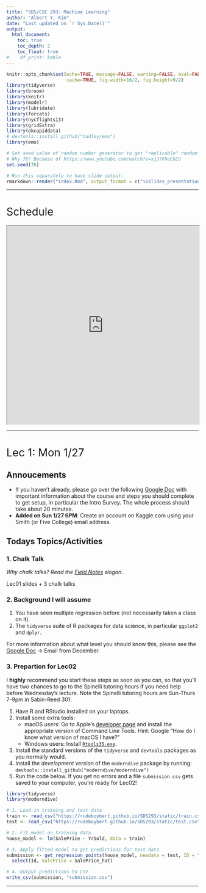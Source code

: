 ```yaml
---
title: "SDS/CSC 293: Machine Learning"
author: "Albert Y. Kim"
date: "Last updated on `r Sys.Date()`"
output:
  html_document:
    toc: true
    toc_depth: 2
    toc_float: true
#    df_print: kable
---
```


<style>
h1{font-weight: 400;}
</style>

```r
knitr::opts_chunk$set(echo=TRUE, message=FALSE, warning=FALSE, eval=FALSE, 
                      cache=TRUE, fig.width=16/2, fig.height=9/2)
library(tidyverse)
library(broom)
library(knitr)
library(modelr)
library(lubridate)
library(forcats)
library(nycflights13)
library(gridExtra)
library(okcupiddata)
# devtools::install_github("hadley/emo")
library(emo)

# Set seed value of random number generator to get "replicable" random numbers.
# Why 76? Because of https://www.youtube.com/watch?v=xjJ7FheCkCU
set.seed(76)
```

```r
# Run this separately to have slide output:
rmarkdown::render("index.Rmd", output_format = c("ioslides_presentation"), output_file = "slides.html")
```

<style>
h1{font-weight: 400;}
</style>



***



# Schedule 

<iframe src="https://docs.google.com/spreadsheets/d/e/2PACX-1vToPV6gfDlIq5ni1qezMcPy3ZdyIN1MtSSKZ3GABeBvf9LYu3_1XE7DOEQh4Dg02bKG5YF0XpSFO_-B/pubhtml?gid=1068367544&amp;single=true&amp;widget=true&amp;headers=false" width="100%" height="520"></iframe>

<!--
{target="_blank"}
-->



***


# Lec 1: Mon 1/27

## Annoucements 

* If you haven't already, please go over the following [Google Doc](https://docs.google.com/document/d/1NfWkoyeiovkVyMmgmKFGxCMusyxBMYHVvsAUjEZv_fU/){target="_blank"} with important information about the course and steps you should complete to get setup, in particular the Intro Survey. The whole process should take about 20 minutes.
* **Added on Sun 1/27 6PM**: Create an account on Kaggle.com using your Smith (or Five College) email address. 



## Todays Topics/Activities       

### 1. Chalk Talk

*Why chalk talks? Read the [Field Notes](https://twitter.com/FieldNotesBrand){target="_blank"} slogan.*

Lec01 slides + 3 chalk talks

<!--
Click on slides:

<blockquote class="twitter-tweet" data-lang="en"><p lang="en" dir="ltr">Thanks <a href="https://twitter.com/chadtopaz?ref_src=twsrc%5Etfw">@chadtopaz</a> for hosting me in your <a href="https://twitter.com/WilliamsCollege?ref_src=twsrc%5Etfw">@WilliamsCollege</a> &quot;Intro to Data Science&quot; course! The slides for my &quot;Self-Driving Cars &amp; Forest Ecology: Modeling for Machine Learning&quot; talk are here: <a href="https://t.co/z9Xzc6Dd64">https://t.co/z9Xzc6Dd64</a> <a href="https://t.co/zePbJMPDgS">pic.twitter.com/zePbJMPDgS</a></p>&mdash; Albert Y. Kim (@rudeboybert) <a href="https://twitter.com/rudeboybert/status/1084873481202921472?ref_src=twsrc%5Etfw">January 14, 2019</a></blockquote>
<script async src="https://platform.twitter.com/widgets.js" charset="utf-8"></script>
-->

### 2. Background I will assume

1. You have seen multiple regression before (not necessarily taken a class on it).
1. The `tidyverse` suite of R packages for data science, in particular `ggplot2` and `dplyr`.

For more information about what level you should know this, please see the [Google Doc](https://docs.google.com/document/d/1NfWkoyeiovkVyMmgmKFGxCMusyxBMYHVvsAUjEZv_fU/){target="_blank"} -> Email from December.


### 3. Prepartion for Lec02

I **highly** recommend you start these steps as soon as you can, so that you'll have two chances to go to the Spinelli tutoring hours if you need help before Wednesday's lecture. Note the Spinelli tutoring hours are Sun-Thurs 7-9pm in Sabin-Reed 301.

1. Have R and RStudio installed on your laptops. 
1. Install some extra tools:
    + macOS users: Go to Apple's [developer page](https://developer.apple.com/download/more/){target="_blank"} and install the appropriate version of Command Line Tools. Hint: Google "How do I know what version of macOS I have?"
    + Windows users: Install [`Rtools35.exe`](https://cran.r-project.org/bin/windows/Rtools/){target="_blank"}.
1. Install the standard versions of the `tidyverse` and `devtools` packages as you normally would.
1. Install the *development version* of the `moderndive` package by running: `devtools::install_github("moderndive/moderndive")`
1. Run the code below. If you get no errors and a file `submission.csv` gets saved to your computer, you're ready for Lec02!

```r
library(tidyverse)
library(moderndive)

# 1. Load in training and test data
train <- read_csv("https://rudeboybert.github.io/SDS293/static/train.csv")
test <- read_csv("https://rudeboybert.github.io/SDS293/static/test.csv")

# 2. Fit model on training data
house_model <- lm(SalePrice ~ YrSold, data = train)

# 3. Apply fitted model to get predictions for test data
submission <- get_regression_points(house_model, newdata = test, ID = "Id") %>% 
  select(Id, SalePrice = SalePrice_hat)

# 4. Output predictions to CSV
write_csv(submission, "submission.csv")
```



***



<!--


# Final topics

Remaining lectures and announcements: 

* Mon 11/27: Speaking anxiety workshop
    + Solutions to [Problem Set 08](#PS08) and [Problem Set 09](#PS09) posted
    + **Susan Daniels' [sgdaniels@amherst.edu](mailto:sgdaniels@amherst.edu) three keys to speaking anxiety management**:
        1. Belly breathing: don't breathe from the chest!
        1. Root yourself: plant both feet in the ground and connect
        1. Shake it out!
* Tue 11/28: Speech organization & audience engagement workshop
    + Submit PS10 anytime before Tue 11/28 8:30am
* Thu 11/30: No lecture
* Mon 12/4: No lecture
* Tue 12/5: Midterm III review
* Thu 12/7: Final presentations (See [syllabus](syllabus.html) for order)
* Mon 12/11: Final presentations
* Tue 12/12: Final presentations






***




# 5.2 Principal components analysis

## Thu 11/16

Announcements: 

* (Tomorrow) Friday 11/17 9-11am Extra Office Hours in Frost Café cancelled. If you would like to bounce ideas for your final projects one last time before break, DM me on Slack and we'll set something up for Thursday afternoon.
* Install `raster` package.

## Chalk talk

* 5.2 Principal components analysis

Files:

* [PCA example](static/PCA/PCA.html). Download [(source code)](static/PCA/PCA.Rmd)
* Download
    + [Facial image data](static/PCA/faces.csv.zip) (shout out to Prof. Daniel Scharstein at Middlebury College for this data)
    + [Code](static/PCA/PCA.R)




***



# Problem set 10 {#PS10}

## Information

Important dates/times:

* Tue 11/14: Assigned.
* Tue 11/28 8:30am: Pull request submission
* Wed 11/29 9am: Feedback delivered by Andrew.
* Thu 11/30 8:30am: (Optional) revisions due.

<a href="https://www.kaggle.com/c/sberbank-russian-housing-market">
<img border="0" alt="Sberbank" src="images/sberbank.png" width="600">
</a>

You will enter the [Sberbank Russian Housing Market](https://www.kaggle.com/c/sberbank-russian-housing-market) Kaggle competition and fit a spline model to predict the outcome variable `price_doc`: the sale price of a piece of real estate. The data has been pre-downloaded and included in the [PS10 repo](https://github.com/2017-09-Amherst-STAT495/PS10) in the course GitHub Organization.

* Teams: Individual
* Presentations: None
* Deliverables: One ready to submit *pull request* to the [PS10
repo](https://github.com/2017-09-Amherst-STAT495/PS10). At the very least, the
following files should be modified/added: At the very least, the following files should be modified/added:
    1. `PS10.Rmd`: This should
    1. `PS10.html`: The output of `PS10.Rmd`. This will be the presentation file for a randomly chosen set of groups on Tue 9/19.
    1. `README.md`: Change `rudeboybert` in the URL to the GitHub ID of the team leader so that you can open your version of `PS10.html` in a browser on Tuesday morning.
    1. `screen_shot.png` or `screen_shot.jpg`: A screenshot of your two Kaggle scores. You should be able to read both at same time from "My submissions" tab


## Example solutions

* [Example solutions](http://htmlpreview.github.io/?https://raw.githubusercontent.com/2017-09-Amherst-STAT495/PS10/master/PS10_solutions.html)
* [`.Rmd` source code](https://github.com/2017-09-Amherst-STAT495/PS10/blob/master/PS10_solutions.Rmd). Click on "Raw" button and save to `.Rmd` in your `PS10` folder/RStudio project.



***



# 4.3 Ridge regression

## Tue 11/14

Announcements: 

* `glmnet` package [vignette](https://web.stanford.edu/~hastie/glmnet/glmnet_alpha.html). In particular, note that we can do LASSO for linear, logisitic, and poisson regression. Note that for logistic/poisson regression, the model is fit in log-odds/log(outcome) space, so you need to convert back to original observation space using inverse-logit/exp.
* How did I write out `model_formula` for PS10? `names(train) %>% dput() %>% paste(collapse=" + ")` and then pared it down!

## Chalk talk

* 4.3 Ridge regression



***



# 4.2 More on LASSO regularization

## Mon 11/13

Announcements: 

* Go over Midterm II
* Final week of lectures based on new topics; See [lecture outline](https://docs.google.com/spreadsheets/d/e/2PACX-1vSoT25RqvzJrr563nky-ANl_EiM39NruG2fkH8fykFxMwk8JXILo5AbdEKtJabcBQ2QM41ab4MDe7Ab/pubhtml?gid=1289440669&single=true).
* Project groups are set:
    + Presentation order set today: See top of [Syllabus](syllabus.html)
    + Guidelines for presentation set in "Deliverables" section of final project description in syllabus.



## Chalk talk

* 4.2 More on LASSO regularization: What's on Quickstart guide



***



# 4.1 Intro to LASSO regularization

## Tue 11/7

Announcements: 

* Don't forget to look at the flash cards I handed out while studying!


## Chalk talk

* 4.1 Regularization
* Look at LASSO shiny app on Shiny Apps page



***



# Midterm II review

## Mon 11/6

Announcements: 

* Please note the extra office hours at Frost Cafe in the syllabus.
* No problem set assigned this week. After Thursday work on your projects and
comps proposals (Due Wed 11/15).
* I need to know your Final Project groups ASAP. If you haven't already, team
leader please create a team DM with myself and Andrew.
* Solutions to [Problem Set 07](#PS07) on ROC curves posted. In particular, read
the "Comparison" subsection of "Build binary classifier".
* Handed back quiz on "Weapons of Math Destruction" podcast from PS07. Two most
chosen examples from podcast were 1) recidivism/criminal justice system 2)
teacher evalutions.


## Chalk talk

Midterm II review.



***



# 2.8 (Continuous outcomes I) Bias-variance tradeoff

## Thu 11/2

Announcements: 

* Review of [Problem Set 06](#PS06) on bias-variance tradeoff



***



# Problem set 9 {#PS09}

## Information

$k$-means clustering

Important dates/times:

* Tue 11/1: Assigned
* Tue 11/7 8:30am: Pull request submission
* Wed 11/8 9am: Feedback delivered by Andrew
* Thu 11/9 8:30am: (Optional) revisions due
* Fri 11/10 4:30pm: Prof Ward's talk "Mathematics for $k$-means clustering and beyond" in Seeley Mudd 206. See abstract in [Lec 3.4](#knn)

Details: 

* Teams: Individual
* Presentations: None
* Deliverables: One ready to submit *pull request* to the [PS09
repo](https://github.com/2017-09-Amherst-STAT495/PS09). At the very least, the
following files should be modified/added:
    1. `PS09.Rmd`: Source code
    1. `PS09.html`: The output of `PS07.Rmd`.
    1. `README.md`: Change `rudeboybert` in the URL to your GitHub ID so that
    both Andrew and I can open your `PS09.html` in a browser.


## Example solutions

* [Example solutions](http://htmlpreview.github.io/?https://raw.githubusercontent.com/2017-09-Amherst-STAT495/PS09/master/PS09_solutions.html)
* [`.Rmd` source code](https://github.com/2017-09-Amherst-STAT495/PS09/blob/master/PS09_solutions.Rmd). Click on "Raw" button and save to `.Rmd` in your `PS09` folder/RStudio project.


***



# 5.1 (Unsupervised learning) $k$-means clustering

## Tue 10/31

Announcements: 

## Chalk talk

5.1 $k$-means clustering

* [Slide deck](static/k_means/k_means.pdf) visualizing $k$-means clustering
algorithm in $p=2$ space.


## Data for today

Famous [MNIST handwritten digit data](https://en.wikipedia.org/wiki/MNIST_database), available on [Kaggle](https://www.kaggle.com/c/digit-recognizer).

<a href="https://www.kaggle.com/c/digit-recognizer">
<img border="1" src="images/MNIST_digits.png" width="500">
</a>


Using the `k_means.R` code available
[here](https://github.com/rudeboybert/STAT495/blob/master/static/k_means/k_means.R),
we can generate the following plot based on our $k=10$ k-means clustering
results:

<img border="1" src="images/digits.png" width="500">

So we have the following rough mapping:

* Cluster 1: Must be 1's
* Cluster 2: Must be 6's
* Cluster 3: Must be 8's, altho not as forcefully sure.
* Cluster 4: Likely 7's, but seems to be conflated with 4's and 9's
* Cluster 5: Must be 0's
* Cluster 6: Must be 3's
* Cluster 7: Must be 2's
* Cluster 8: Must be 1's. Again? Isn't Cluster 1 also 1's?
* Cluster 9: Must be 0's.
* Cluster 10: Could be 4's, 7's, and 9's again!

Remember:

* The "Cluster" numbers 1-10 have no relationship with the actual digits 0-9;
these are merely the categorical labels used to indicate the clusters/groups. We
could've just as acceptibly had cluster labels A-J.
* Given the random nature of the initiation of kmc, these results could differ
between different runs of the algorithm.
* We are not modeling a fitted digit prediction $\widehat{y} =
\widehat{\mbox{digit}}$  as we are doing unsupervised learning. In fact, no
where in our analyses is the information embedded in the human-tagged `label`
variable being used. In serious prediction situation, you would use this information.
* Certain true digits cluster themselves very nicely: 1 (twice), 6, 2, 8, 0
(twice). What cluster corresponds to the 5's?
* Note how the 4's, 7's, and 9's aren't that clear given their similarity when
written.



***



# 3.8 Finishing CART

## Mon 10/30

Announcements: 

* Take photo


## Chalk talk

3.8 Finishing CART + [Shiny app](https://rsconnect.amherst.edu/connect/#/apps/17/access)



***



# 3.7 Runtime and space complexity

## Thu 10/26

Announcements: 

* How to encode non-ordinal categorical variables for use in CART: covert every
level of categorical variable to its own ["binary dummy
variable"](https://stackoverflow.com/questions/11952706/generate-a-dummy-variable).
I didn't know this had a name: ["one-hot
encoding"](https://www.quora.com/What-is-one-hot-encoding-and-when-is-it-used-in-data-science).

<img border="1" src="images/One-Hot_Encoding_web.png" width="500">


## Chalk talk

3.7 Runtime and space complexity

<img border="1" src="images/Big_O_web.png" width="500">





***




# Problem set 8 {#PS08}

## Information

You will (see Chalk Talk from Lec 3.7 on Thu 10/26)

Important dates/times:

* Tue 10/26: Assigned.
* Tue 10/31 8:30am:
    + Pull request submission
* Wed 11/1 9am: Feedback delivered by Andrew.
* Thu 11/2 8:30am: (Optional) revisions due.

Details: 

* Teams: Individual
* Presentations: None
* Deliverables: One ready to submit *pull request* to the [PS08
repo](https://github.com/2017-09-Amherst-STAT495/PS08). At the very least, the
following files should be modified/added:
    1. `PS08.R`: Source code
    1. `firstname_lastname.png`: The saved graph


## Tips

Don't use `read.csv()`, but `read_csv()` from the `readr` package, which gets autoloaded
with `library(tidyverse)`

<blockquote class="twitter-tweet" data-lang="en"><p lang="en" dir="ltr">read.csv vs read_csv. Thank you <a href="https://twitter.com/hashtag/tidyverse?src=hash&amp;ref_src=twsrc%5Etfw">#tidyverse</a> for giving me back 180 seconds of my life to waste on social media <a href="https://twitter.com/hashtag/rstats?src=hash&amp;ref_src=twsrc%5Etfw">#rstats</a> <a href="https://t.co/OZxqEVbckZ">pic.twitter.com/OZxqEVbckZ</a></p>&mdash; Albert Y. Kim (@rudeboybert) <a href="https://twitter.com/rudeboybert/status/923555017109450752?ref_src=twsrc%5Etfw">October 26, 2017</a></blockquote>
<script async src="https://platform.twitter.com/widgets.js" charset="utf-8"></script>


## Example solutions

Using the [example solutions code](https://github.com/2017-09-Amherst-STAT495/PS08/blob/master/PS08_solutions.R) (click on "Raw" button and save to `.R` file in your `PS08` folder/RStudio project), we get the image below. What are some explanations of the computational complexity of `knn`? What does [stack exchange](https://stats.stackexchange.com/questions/219655/k-nn-computational-complexity) have to say?

<img border="0" alt="runtime" src="https://github.com/2017-09-Amherst-STAT495/PS08/raw/master/solutions_mcpherson.png" width="700">




***




# 3.6 Classification and regression trees

## Tue 10/24

Announcements:

* Problem set stuff
    + Quiz on podcast
    + Problem set pull request
* Problem set 08 will involve a categorical outcome Kaggle competition. Posted
later tonite.
* Finish knn
    + Posted knn to [Quickstart](quickstart.html#12_(k)-nearest_neighbors)
    + Finish "multi-class log-loss"
* New method: classification and regression trees (CART)
    + Install `rpart` package
    + Posted CART to [Quickstart](quickstart.html#11_classification_and_regression_trees)


## Ethics discussion

The wisdom of Dr Ian Malcolm, resident PITA mathematician and "chaos theoretician" in Jurassic Park! **Your scientists were so preoccupied with whether or not they could that they didn't stop to think if they should.**

<iframe width="560" height="315" src="https://www.youtube.com/embed/4PLvdmifDSk" frameborder="0" allowfullscreen></iframe>

Great discussion!

<blockquote class="twitter-tweet" data-lang="en"><p lang="en" dir="ltr">Great disc in STAT495 on ethics of <a href="https://twitter.com/hashtag/MachineLearning?src=hash&amp;ref_src=twsrc%5Etfw">#MachineLearning</a> based on <a href="https://twitter.com/mathbabedotorg?ref_src=twsrc%5Etfw">@mathbabedotorg</a>&#39;s <a href="https://twitter.com/hashtag/WeaponsOfMathDestruction?src=hash&amp;ref_src=twsrc%5Etfw">#WeaponsOfMathDestruction</a> <a href="https://t.co/xEk2zFQVeR">pic.twitter.com/xEk2zFQVeR</a></p>&mdash; Albert Y. Kim (@rudeboybert) <a href="https://twitter.com/rudeboybert/status/922876420321415168?ref_src=twsrc%5Etfw">October 24, 2017</a></blockquote>
<script async src="//platform.twitter.com/widgets.js" charset="utf-8"></script>  


Speaking of dinosaurs...

<img border="1" src="images/ethics.jpg" width="400">


## Code demo

```r
library(tidyverse)
iris <- iris %>%
  as_tibble() %>%
  # Add ID column:
  mutate(ID = 1:n()) %>% 
  select(ID, Species, Sepal.Length, Sepal.Width)

library(rpart)
model_formula <- as.formula(Species ~ Sepal.Length + Sepal.Width)
tree_parameters <- rpart.control(maxdepth = 3)
model_CART <- rpart(model_formula, data = iris, control=tree_parameters)

# Plot
plot(model_CART, margin=0.25)
text(model_CART, use.n = TRUE)
title("Predicting iris species using sepal length & width")
box()
```


## Chalk talk

3.6 Classification and regression trees (CART)




## Exercises

1. Using a sequence of `dplyr` commands, follow the path of the tree and prove
to yourself that the values in the following nodes hold:
    + 1/5/1 (setosa, versicolor, virginica)
    + 0/26/10
1. Read the help file for `rpart.control` and play around with different
arguments that control the shape of the tree in the `tree_parameters` object above.
1. Create a new numerical outcome variable `iris$is_setosa <- as.numeric(iris$Species == "setosa")`, fit CART, and interpret the resulting tree.






***





# 3.5 More $k$-nearest neighbors

## Mon 10/23

Announcements:

* Install `caret` and `MLmetrics` packages


## Chalk talk

3.5 $k$-nearest neighbors


## Code demo

Play around with different $k = 1, \ldots, 150$:

```r
data("iris")
```
```r
library(tidyverse)
library(caret)
library(gridExtra)

# Fit model ---------------------------------------------------------------
data(iris)
iris <- iris %>%
  as_tibble() %>%
  # Add ID column:
  mutate(ID = 1:n()) %>% 
  select(ID, Species, Sepal.Length, Sepal.Width)

# What data looks like. Note: points jittered to break overplotting
ggplot(iris, aes(x=Sepal.Length, y=Sepal.Width)) +
  geom_text(aes(label=ID, col=Species))

# Fit knn(k) model
k <- 3
model_formula <- as.formula(Species ~ Sepal.Length + Sepal.Width)
model_knn <- caret::knn3(model_formula, data=iris, k = k)


# Possible output 1: Majority rules vote winner ---------------------------
y_hat <- model_knn %>% 
  predict(newdata=iris, type="class")
y_hat


# Possible output 2: Keep fitted probabilities ----------------------------
# In other words, don't hold the vote!
p_hat_matrix <- model_knn %>% 
  predict(newdata=iris, type="prob") %>% 
  round(3)
View(p_hat_matrix)

# What's going on in row 64? Isn't this k=3 nearest neighbors?
p_hat_matrix[64,]
# Let's zoom in. What's going on?
ggplot(iris, aes(x=Sepal.Length, y=Sepal.Width)) +
  geom_text(aes(label=ID, col=Species)) +
  coord_cartesian(xlim=c(6, 6.2), ylim=c(2.8, 3.0))

# Convert to tidy data format and plot
p_hat_tidy <- p_hat_matrix %>% 
  as_tibble() %>% 
  bind_cols(iris, .) %>% 
  tidyr::gather(fitted_class, fitted_prob, -c(ID, Species, Sepal.Length, Sepal.Width)) %>% 
  arrange(ID, Species)
p_hat_tidy

# Here:
# -the color of the points always represent the true outcome y
# -the facets contain fitted probabilities for each of the 3 species of iris
# -the shade of the points represent the fitted probability of the species in
# the facet
p_hat_plot <- ggplot(p_hat_tidy, aes(x=Sepal.Length, y=Sepal.Width)) +
  geom_point(aes(col=Species, alpha=fitted_prob)) + 
  facet_wrap(~fitted_class) +
  labs(x="Sepal Length", y="Sepal Width", alpha="Fitted Prob", title="Fitted probabilities")
p_hat_plot

# Recall the truth:
truth_plot <- ggplot(iris, aes(x=Sepal.Length, y=Sepal.Width)) +
  geom_point(aes(col=Species)) +
  labs(x="Sepal Length", y="Sepal Width", alpha="Fitted Prob", title="True outcomes")
truth_plot

# Compare
layout <- matrix(c(1,1,2,2,2), nrow=1)
grid.arrange(truth_plot, p_hat_plot, ncol=2, layout_matrix = layout)
```



## Chalk talk

3.5 Multi-class log-loss function

* Used by [several Kaggle competitions](https://www.kaggle.com/wiki/LogLoss)
when outcome variable is categorical.
* Part of `MLmetrics` package to make it easier to compute notions of
"score"/"error". See [list](https://github.com/yanyachen/MLmetrics#mlmetrics).

## Code demo

```r
library(MLmetrics)

# Possible output 1: Majority rules vote winner ---------------------------
# Proportion correct:
mean(iris$Species == y_hat)
MLmetrics::Accuracy(y_true = iris$Species, y_pred = y_hat)
MLmetrics::ConfusionMatrix(y_true = iris$Species, y_pred = y_hat)

# Possible output 2: Keep fitted probabilities ----------------------------
MLmetrics::MultiLogLoss(y_true = iris$Species, y_pred = p_hat_matrix)
```



***




# 3.4 $k$-nearest neighbors {#knn}

## Thu 10/19

Announcements: Albert is [calling an audible](https://english.stackexchange.com/posts/39307/revisions)!

* Topic $k$-means clustering, an unsupervised learning technique, is now bumped up from Mon 11/13 to Mon 10/30 + Tue 10/31
* PS09 assigned on Tue 10/31, due Tue 11/7, will be on $k$-means clustering
* Why? Prof Rachel Ward of University of Texas at Austin will be giving a talk "Mathematics for $k$-means clustering and beyond" on Friday 11/10 4:30pm in Seeley Mudd 206.

<center>
<a href="images/k_means.pdf">
<img border="0" src="images/k_means.png" width="200">
</a>
</center>



## PS06: Bias-variance tradeoff

* It took me 6 hours to figure it out $MSE = \frac{1}{n}\sum_{i=1}^{n}\left(y_i - \widehat{y}_i\right)^2$ and not $MSE = \frac{1}{n}\sum_{i=1}^{n}\left(f(x_i) - \widehat{y}_i\right)^2$
* Question: Why are we doing this?
* Answer: [Courtesy Obi-Wan Kenobi](https://www.youtube.com/watch?v=k0GNAJwxTnQ&feature=youtu.be&t=2m31s)
* Slideshow:

<a href="images/star_wars.pdf">
<img border="0" src="images/bias_variance_1_you.png" width="500">
</a>




## Iris Data Set

* Classic data set in statistics and machine learning
([Wikipedia](https://en.wikipedia.org/wiki/Iris_flower_data_set)). Introduced by
the Fisher in 1936 paper "The use of multiple measurements in taxonomic problems
as an example of linear discriminant analysis."
* Categorical outcome $y$: One of **three** species of iris flower
* 4 Predictor variables $\vec{X}$: 
    + Sepal length & width in cm
    + Petal length & width in cm


### Outcome variable $y$ images

Setosa            |  Versicolor |  Virginica
:-------------------------:|:-------------------------:|:-------------------------:
<img src="images/iris_setosa.png" alt="Drawing" style="width: 200px;"/>  |  <img src="images/iris_versicolor.png" alt="Drawing" style="width: 200px;"/>  |  <img src="images/iris_virginica.png" alt="Drawing" style="width: 200px;"/>

### Predictor variables $\vec{X}$ image

<center><img src="images/petals_sepals.jpg" alt="Drawing" style="width: 200px;"/></center>

### Data in R

```r
library(tidyverse)
iris %>%
  as_tibble() %>% 
  tibble::rownames_to_column(var="ID") %>% 
  sample_n(5)
```



## Chalk talk

3.4 $k$ Nearest Neighbors

Supplemental materials:

* [Handout](static/kNN/knn_all_plots.pdf)
* [Shiny app](https://rsconnect.amherst.edu/connect/#/apps/14/)





***




# Problem set 7 {#PS07}

## Information

<a href="https://www.kaggle.com/c/GiveMeSomeCredit/data">
<img border="0" alt="bike" src="images/credit.png" width="300">
</a>

Important dates/times:

* Tue 10/17: Assigned.
* Tue 10/24 8:30am:
    + Pull request submission
    + A 10-15 minute essay question quiz
* Wed 10/25 9am: Feedback delivered by Andrew.
* Thu 10/26 8:30am: (Optional) revisions due.

There are two components to this week's assignment.

1. **Code component:** You will enter the [Give Me Some
Credit](https://www.kaggle.com/c/GiveMeSomeCredit) Kaggle competition and
construct a binary classifier to predict whether or not someone experienced 90
days past due delinquency or worse in the last 2 years. Fork a copy of the [PS07
repo](https://github.com/2017-09-Amherst-STAT495/PS07) in the course GitHub
Organization and then clone it. Notes:
    a) Use only a **single** predictor variable chosen from `DebtRatio`, `age`, or `MonthlyIncome` and justify your choice.
    a) Based on which every variable you chose, plot an ROC curve.
    a) Plot an ROC curve based on *random guessing*.
1. **Ethics of machine leanrning discussion component:** Listen to <a
target="_blank" class="page-link"
href="http://www.econtalk.org/archives/2016/10/cathy_oneil_on_1.html">Econ Talk
podcast interview</a> (time 1h11m) of <a target="_blank" class="page-link"
href="https://mathbabe.org/">Cathy O'Neil</a>, author of <a target="_blank"
class="page-link" href="https://weaponsofmathdestructionbook.com/">Weapons of
Math Destruction</a>. There will be a 10-15 minute essay question
quiz at the start of class on Tuesday 10/24 worth one tenth of your engagement 
grade (1% of your final grade).


Details: 

* Teams: Individual
* Presentations: None
* Deliverables: One ready to submit *pull request* to the [PS07
repo](https://github.com/2017-09-Amherst-STAT495/PS07). At the very least, the
following files should be modified/added:
    1. `PS07.Rmd`: Source code
    1. `PS07.html`: The output of `PS07.Rmd`.
    1. `README.md`: Change `rudeboybert` in the URL to your GitHub ID so that
    both Andrew and I can open your `PS07.html` in a browser.
    1. `submission.csv`
    1. `screen_shot.png` or `screen_shot.jpg`: A screenshot of your Kaggle ranking.

## Example solutions

Open the following:

* [Example solutions](http://htmlpreview.github.io/?https://raw.githubusercontent.com/2017-09-Amherst-STAT495/PS07/master/PS07_albert.html). In particular, read the [Comparison](http://htmlpreview.github.io/?https://raw.githubusercontent.com/2017-09-Amherst-STAT495/PS07/master/PS07_albert.html#comparison) section.
* [`.Rmd` source code](https://github.com/2017-09-Amherst-STAT495/PS07/blob/master/PS07_albert.Rmd). Click on "Raw" button and save to `.Rmd` in your `PS07` folder/RStudio project. Note: this takes a long time to Knit because of the "Extra" section at the end; comment this code out if you want to knit for yourself.











***



# 3.3 ROC curves

## Tue 10/17

Announcements:

* [Topic schedule](https://docs.google.com/spreadsheets/d/e/2PACX-1vSoT25RqvzJrr563nky-ANl_EiM39NruG2fkH8fykFxMwk8JXILo5AbdEKtJabcBQ2QM41ab4MDe7Ab/pubhtml?gid=1289440669&single=true) for rest of semester roughly finalized.
* Go over [solutions to exercises from Lec 3.2](#Lec3_2_solutions)


## Chalk talk

3.3 Receiver Operating Characterisitics (ROC) curves


## Shiny App

Play around with decision threshold $p^*$ in this [Shiny App](https://rsconnect.amherst.edu/connect/#/apps/13/). Note:

* The $\widehat{p}$'s are computed using logistic regression with one predictor: height.
* Each choice of $p^*$ yields a different confusion matrix/contingency matrix
whose values we use to plot one point on the cuve.
* The Area Under the Curve is really high! Over 90%.




***





# 3.2 Logistic regression

## Mon 10/16

Announcements:

* Tomorrow: Final project discussions + Prof. Wagaman visiting class at 9:30 to
answer comps questions.
* How does one create a training set? Article from 2017/9/10 ["In the Future, Warehouse Robots Will Learn on Their Own"](https://www.nytimes.com/2017/09/10/business/warehouse-robots-learning.html)



## Exercise

Go over "Binary outcomes" section in [Quickstart guide](quickstart.html) to 
fit/predict with logistic regression and answer these questions. The data is info
on 59,946 OkCupid users who were living in San Francisco in June 2012. Note:
permission to use this data was explicitly granted by OkCupid.

### Questions

1. After loading and wrangling the `profiles` data:
    a) Create histograms of male and female heights using a bin width of 1 inch. IMO
there is an irregularity in the male heights histogram. What could be the cause
of it?
    a) **Challenge question**: There are 24106 females and 35808 males in this dataset (OkCupid has
since allowed for more gender options). Based on the data,
answer the question "Going from shorter to taller, at what height would you
start guessing that an individual is male?" by creating a scatterplot of "observed proportion female"
over height.
1. Section 1.1.1: In code snippet `1.b)` in the resulting point-by-point
`augment()` table, why are there negative `.fitted` values?
1. Section 1.1.2: Wrangle the data so that we have all four values needed to
compute the *contingency table/confusion matrix* from last lecture comparing your predictions vs
truth. What value do you need?
1. After looking at the [Wikipedia entry on confusion matrices](https://en.wikipedia.org/wiki/Sensitivity_and_specificity#Confusion_matrix) compute the:
    a) Accuracy = 1 - classification error rate
    a) False positive rate
    a) False negative rate

### Solutions {#Lec3_2_solutions}

```r
library(okcupiddata)
profiles <- profiles %>%
  as_tibble() %>%
  # Create binary outcome variable y:
  mutate(y = ifelse(sex=="f", 1, 0)) %>%
  # Remove heights below 50 inches:
  filter(height>50) %>%
  # Add ID column:
  mutate(ID = 1:n()) %>%
  select(ID, sex, y, height) %>%
  # Remove all rows with NA missing values:
  na.omit()
profiles_train <- profiles %>% 
  sample_frac(0.5)
profiles_test <- profiles %>% 
  anti_join(profiles_train, by="ID")
```

**Question 1.a)**: Histograms of male and female heights using a binwidth of 1 inch:

```r
ggplot(profiles, aes(x=height)) +
  geom_histogram(binwidth = 1) +
  facet_wrap(~sex, nrow=2) +
  labs(title="Self-reported heights for women vs men", x="height (inches)")
```

**Question 1.b)**: "Going from shorter to taller, at what height would you
start guessing that an individual is male?"

```r
proportion_female <- profiles %>% 
  # For each (height x sex) combo, return count
  group_by(height, sex) %>% 
  summarise(n=n()) %>% 
  # Create new grouping structure to compute proportions:
  group_by(height) %>% 
  mutate(prop = n/sum(n)) %>% 
  filter(sex == "f")

ggplot(proportion_female, aes(x=height, y=prop)) +
  geom_line() +
  labs(x="height (inches)", y="Proportion women", title="Proportion women for each height")
```

Why is this so variable, especially at shorter and taller heights? Because of
the small sample size. Let's also mark the number of women for each height:

```r
ggplot(proportion_female, aes(x=height, y=prop)) +
  geom_line(alpha=0.2) + 
  geom_text(aes(label=n), size=5) +
  labs(x="height (inches)", y="Proportion women", title="Proportion women for each height")
```

Let's add a horizontal line at 40.2%:

```r
ggplot(proportion_female, aes(x=height, y=prop)) +
  geom_line(alpha=0.2) + 
  geom_text(aes(label=n), size=5) +
  labs(x="height (inches)", y="Proportion women", title="Proportion women for each height") +
  geom_hline(yintercept = 0.402, col="red")
```

We see that when we jump from 67 inches (5'7'' ~ 170.2cm) to 68 inches (5'8'' ~
172.7) the proportion female drops below 40.2%. Why did I use 40.2% and not the
intuitive 50% as a cutoff? Because 24106/(24106+35808) = 40.2% of this
population are women, and not 50%. So the appropriate *baseline for comparison*
is 40.2%.


**Question 2**: The `.fitted` values are the fitted values *in log-odds space*
$(-\infty, \infty)$. To convert back to probability space, we need to apply the 
*inverse-logit function*.

**Question 3**: Values for contingency table/confusion matrix. To compute this,
we need a decision threshold $p^*$:

```r
p_star <- 0.5
model_logistic <- glm(y~height, data=profiles_train, family="binomial")
model_logistic %>% 
  broom::augment() %>% 
  as_tibble() %>% 
  mutate(
    p_hat = 1/(1+exp(-.fitted)),
    y_hat = p_hat >= p_star
    ) %>% 
  group_by(y, y_hat) %>% 
  summarise(n=n())
```


**Question 4**: 

Recall that $y=1$ indicates user was female.

* Accuracy = 1 - classification error rate: (15167+9754)/(15167+2734+2302+9754) = 83.1%
* False positive rate (rate at which men are predicted to be women): 2734/(2734+15167) = 15.3%
* False negative rate (rate at which women are predicted to be men): 2302/(2302+9754) = 19.1%




***




# 3.1 Starting categorical outcomes

## Thu 10/12

Announcements:

* PS05:
    + Discussion points from yesterday posted
    + [Poisson regression](https://en.wikipedia.org/wiki/Poisson_regression#Regression_models) for count data
* Style guides: While not explicitly required in this class, something to definitely consider moving forward:
    + Hadley Wickham's [summary of `tidyverse`](http://r-pkgs.had.co.nz/style.html) style guide (recommended 5min read)
    + [Google's](https://google.github.io/styleguide/Rguide.xml) R style guide (a little outdated)
    + [`tidyverse`](http://style.tidyverse.org/) style guide (very detailed)



## Chalk talk

3.1 Starting categorical outcomes: Logistic regression


## Transform Probability Space to logit Space

$$
\begin{align}
\mbox{left-hand function} = \mbox{logit}(p) = \mbox{log-odds} &= \log\left(\frac{p}{1-p}\right)\\
\mbox{right-hand function} = \mbox{inverse-logit}(\alpha) &= \frac{\exp(\alpha)}{\exp(\alpha) + 1} = \frac{1}{1+ \exp(-\alpha)}
\end{align}
$$


```r
eps <- 0.0001
values <- data_frame(
  p = seq(from=eps, to=1-eps, length=1000),
  y = log(p/(1-p))
)
points <- data_frame(
  p = c(eps, 1-eps, 0.5),
  y = log(p/(1-p)),
  group = factor(1:3)
)

plot1 <- ggplot(values, aes(p, y)) +
  geom_line() +
  geom_hline(yintercept = 0,  alpha=0.5) +
  geom_vline(xintercept = 0.5, alpha=0.5) +
  # geom_vline(xintercept = 0, linetype="dashed", alpha=0.5) +
  # geom_vline(xintercept = 1, linetype="dashed", alpha=0.5) +
  geom_point(data=points, aes(col=group), size=5) + 
  theme(legend.position="none") +
  labs(x="Probability p", y="log-odds", title="log-odds over probability")
plot2 <- plot1 +
  coord_flip() + 
  labs(x="Probability p", y="log-odds", title="probability over log-odds")
grid.arrange(plot1, plot2, nrow=1)
```


## Chalk talk

3.1: Topics

* Digression: Poisson regression
* Machine learning procedure
* Notion of error/score, in particular consider the following contingency table/confusion matrix from the Wikipedia page for [Sensitivity and specificity](https://en.wikipedia.org/wiki/Sensitivity_and_specificity#Confusion_matrix)

<center>
<img src="images/contingency_matrix.png" alt="Drawing" style="width: 600px;"/>
</center>






***







# Problem set 6 {#PS06}

## Information

Important dates/times:

* Wed 10/11: Assigned.
* Tue 10/17 8:30am: Due via synchronized pull request. No presentations for PS06.
* Wed 10/18 9am: Feedback delivered by Andrew.
* Thu 10/19 8:30am: (Optional) revisions due.

$$
\mbox{MSE}\left[\widehat{f}(x)\right] = \mbox{Var}\left[\widehat{f}(x)\right] +
\left(\mbox{Bias}\left[\widehat{f}(x)\right]\right)^2 + \sigma^2
$$

You will show that the above breakdown of the mean square error holds true for
the two models fit in the handout from Lec 2.7.

* The learning goal of the assignment is not so much to show the breakdown
holds; we know this is true by probabilistic fact from the derivation in Lec
2.7. Rather, the goal is to understand what is random and what is not in the
above breakdown; you'll only be able to show the above breakdown by simulation
if you understand these.
* Much like `rnorm(100000, mean=5) %>% mean()` should roughly equal 5, you will
show the equality based on `n_sim=100000` simulations.
* You won't show this for *all* values on the domain of $f()$, but only for $x_0
= 0.95$.

Details: 

* Teams: Individual
* Presentations: None
* Deliverables: One ready to submit *pull request* to the [PS06
repo](https://github.com/2017-09-Amherst-STAT495/PS06). At the very least, the
following files should be modified/added:
    1. `PS06.Rmd`: Source code
    1. `PS06.html`: The output of `PS06.Rmd`.
    1. `README.md`: Change `rudeboybert` in the URL to your GitHub ID so that
    both Andrew and I can open your `PS06.html` in a browser. **Please test this
    URL before submitting your work!**


## Example solutions

Open the following:

* [Handout](static/generate_splines_bias_variance_handout/plots.pdf) on bias-variance tradeoff
* [Example solutions](http://htmlpreview.github.io/?https://raw.githubusercontent.com/2017-09-Amherst-STAT495/PS06/master/PS06_solutions.html)
* [`.Rmd` source code](https://github.com/2017-09-Amherst-STAT495/PS06/blob/master/PS06_solutions.Rmd). Click on "Raw" button and save to `.Rmd` in your `PS06` folder/RStudio project. Note: this takes a long time to Knit because of the "Extra" section at the end; comment this code out if you want to knit for yourself.


***



# 2.7 More bias-variance trade-off

## Wed 10/11 (Monday schedule)

* Quiz on [bias-variance
tradeoff](http://scott.fortmann-roe.com/docs/BiasVariance.html) reading posted in Lec 2.6.
* Problem set 04 discussion/solutions [posted](#PS04_solutions).
* Problem set 05:
    + At 9am, sychronized pull requests by team leaders.
    + Recall because of odd schedule this week, feedback will be delivered by Thursday 10/12 9am. Your group can (optionally) resubmit your work by Friday 10/13 at 5pm.
    + Problem set 05 (randomly chosen) [group presentations](#PS05_presentations).



## Chalk talk

2.7 Bias-variance trade-off handouts:

* [PDF](static/generate_splines_bias_variance_handout/plots.pdf)
* [Source code](static/generate_splines_bias_variance_handout/generate_splines_bias_variance_handout.R)
* Recall from the [bias-variance
tradeoff](http://scott.fortmann-roe.com/docs/BiasVariance.html) reading the image below.
    + $df=2$ is the bottom-left case
    + $df=99$ is the top-right case
    + Sweet-spot is somewhere in between i.e. the balance/tradeoff. (Note: Top-left case is best-case scenario and bottom-right case is worst case scenario!)

<center>
<img src="images/accuracy_vs_precision.png" alt="Drawing" style="width: 400px;"/>
</center>


## Actual breakdown

Note:

* Not necessary to understand all steps of derivation for PS06. 
* $\widehat{y}$ is also denoted $\widehat{f}(x)$. $\widehat{f}(x)$ is a random variable.
* $y=f(x)+\epsilon$ with $\mathbb{E}\left[\epsilon\right] = 0$ and $\mbox{Var}[\epsilon] = \sigma$. Hence $y$ is random as well.
* The variation is over sample to sample.


$$
\begin{aligned}
\mbox{MSE}\left[\widehat{f}(x)\right] &= \mathbb{E}\left[\left( y - \widehat{f}(x) \right)^2\right]= \mathbb{E}\left[\left( y^2 - 2 y\widehat{f}(x) + \widehat{f}(x)^2 \right)\right]\\
&= \left( \mathbb{E}\left[ y^2 \right]\right) + \left(\mathbb{E}\left[ \widehat{f}(x)^2 \right]\right) - \left(\mathbb{E}\left[ 2y\widehat{f}(x) \right]\right) \mbox{ by linearity of expectations } \\
&= \left( \mathbb{E}\left[ y^2 \right]\right) + \left(\mathbb{E}\left[ \widehat{f}(x)^2 \right]\right) - \left(\mathbb{E}\left[ 2(f(x)+\epsilon)\widehat{f}(x) \right]\right) \mbox{ since } y = f(x)+\epsilon\\
&= \left( \mathbb{E}\left[ y^2 \right]\right) + \left(\mathbb{E}\left[ \widehat{f}(x)^2 \right]\right) - \left(\mathbb{E}\left[ 2f(x)\widehat{f}(x) \right] + \mathbb{E}\left[ 2\epsilon\widehat{f}(x) \right]\right)  \\
&= \left( \mathbb{E}\left[ y^2 \right]\right) + \left(\mathbb{E}\left[ \widehat{f}(x)^2 \right]\right) - 2f(x)\mathbb{E}\left[ \widehat{f}(x) \right] - 2\mathbb{E}\left[ \epsilon\widehat{f}(x) \right]  \mbox{ since } \mathbb{E}\left[aX\right] = a\mathbb{E}\left[X\right] \mbox{ for } a \in \mathbb{R}\\
&= \left( \mathbb{E}\left[ y^2 \right]\right) + \left(\mathbb{E}\left[ \widehat{f}(x)^2 \right]\right) - 2f(x)\mathbb{E}\left[ \widehat{f}(x) \right] - 2\mathbb{E}\left[\epsilon \right]\mathbb{E}\left[\widehat{f}(x) \right] \mbox{ since } \mathbb{E}\left[XY\right] = \mathbb{E}\left[X\right]\mathbb{E}\left[Y\right] \mbox{ if }X,Y \mbox{ are independent}\\
&= \left( \mathbb{E}\left[ y^2 \right]\right) + \left(\mathbb{E}\left[ \widehat{f}(x)^2 \right]\right) - 2f(x)\mathbb{E}\left[ \widehat{f}(x) \right] - 0 \mbox{ since } \mathbb{E}\left[\epsilon\right]=0\\
&= \left( \mbox{Var}\left[ y \right] + \mathbb{E}\left[y\right]^2 \right) + \left(\mbox{Var}\left[ \widehat{f}(x) \right] + \mathbb{E}\left[ \widehat{f}(x) \right]^2\right) - 2f(x)\mathbb{E}\left[ \widehat{f}(x) \right] \mbox{ since } \mbox{Var}\left[X\right] = \mathbb{E}\left[X^2\right] - \mathbb{E}\left[X\right]^2\\
&= \left( \mbox{Var}\left[ y \right] + \mathbb{E}\left[f(x) + \epsilon\right]^2 \right) + \left(\mbox{Var}\left[ \widehat{f}(x) \right] + \mathbb{E}\left[ \widehat{f}(x) \right]^2\right) - 2f(x)\mathbb{E}\left[ \widehat{f}(x) \right]\\
&= \left( \mbox{Var}\left[ y \right] + \mathbb{E}\left[f(x)\right]^2 + 0 \right) + \left(\mbox{Var}\left[ \widehat{f}(x) \right] + \mathbb{E}\left[ \widehat{f}(x) \right]^2\right) - 2f(x)\mathbb{E}\left[ \widehat{f}(x) \right] \mbox{ since } \mathbb{E}\left[\epsilon\right] = 0\\
&= \mbox{Var}\left[ y \right] + \mbox{Var}\left[ \widehat{f}(x) \right] + \left( f(x)^2  -  2f(x)\mathbb{E}\left[ \widehat{f}(x) \right] + \mathbb{E}\left[ \widehat{f}(x) \right]^2 \right)\\
&= \mbox{Var}\left[ y \right] + \mbox{Var}\left[ \widehat{f}(x) \right] + \left(  f(x) - \mathbb{E}\left[\widehat{f}(x) \right] \right)^2 \\
&= \mbox{Var}\left[ y\right] + \mbox{Var}\left[ \widehat{f}(x) \right] + \left(  \mathbb{E}\left[f(x)-\widehat{f}(x) \right] \right)^2 \mbox{ since } \mathbb{E}\left[a + X \right] = a + \mathbb{E}\left[X\right] \mbox{ for } a \in \mathbb{R}\\
&= \sigma^2 + \mbox{Var}\left[ \widehat{f}(x) \right] + \left( \mbox{Bias}\left[ \widehat{f}(x) \right] \right)^2 \mbox{ since } \mbox{Var}\left[ y\right] = \mbox{Var}\left[ f(x)+\epsilon\right] = \mbox{Var}\left[ \epsilon \right] = \sigma^2\\
\end{aligned}
$$


***


# Problem set 5 {#PS05}

## Information

*Assigned on Tue 10/3, due on Wed 10/11 (Monday schedule) 9am at which point there will be synchronized pull requests.*

<a href="https://www.kaggle.com/c/bike-sharing-demand">
<img border="0" alt="bike" src="images/bike.png" width="600">
</a>

You will enter the [Bike Sharing
Demand](https://www.kaggle.com/c/bike-sharing-demand) Kaggle competition and fit
a linear regression model to predict the number of rentals per hour, however
*using only 3 predictor variables*. Fork a copy of the [PS05
repo](https://github.com/2017-09-Amherst-STAT495/PS05) in the course GitHub
Organization and then clone it in whatever version of RStudio you like. The
focus of this exercise is to argue to decision makers why your 3 chosen
variables provide the most "bang for your buck" in predicting bikeshare demand.

* Teams: 2-3 people at your choosing. Once you've selected your group designate one person as **team leader** *who has not previously been a team leader*, who will:
    + Create a Slack DM that includes Albert, Andrew Kim (TA), and all team members. So far:
        + Team A: **Sarah T**, Jonathan, Timothy
        + Team B: **Christien**, Harrison 
        + Team C: **Brendan**, Leonard, Vickie
        + Team D: **Jenn**, Pei, Anthony
        + Team E: **Meredith**, Sara, Brenna
        + Team F: **Kiryu**, Abbas, Caleb
        + Team G: **Meron**, Tasheena, Wayne
        + Team H: 
    + Submit a single pull request on behalf of the group.
    + Submit a single submission to Kaggle on behalf of the group.
* Deliverables: One ready to submit *pull request* to the [PS05
repo](https://github.com/2017-09-Amherst-STAT495/PS05) (recall the GitHub
[submission
process](https://github.com/2017-09-Amherst-STAT495/README#problem-set-submission-process)).
At the very least, the following files should be modified/added:
    1. `PS05.Rmd`: This should
        + Be well-commented and completely reproducible.
        + Involve an *exploratory data analysis* arguing why you chose the three
        variables you did.
    1. `PS05.html`: The output of `PS05.Rmd`. This will be the presentation file
    for a randomly chosen set of groups on Wed 10/11.
    1. `README.md`: Change `rudeboybert` in the URL to the GitHub ID of the team
    leader so that you can open your team's version of `PS05.html` in a browser
    on Tuesday morning.
    1. `submission.csv`
    1. `screen_shot.png` or `screen_shot.jpg`: A screenshot of your Kaggle ranking.
* Feedback will be delivered by Thursday 10/12 9am. Your group can resubmit your work by Friday 10/13 at 5pm.
* Tips:
    + Think about the projection onto the sheet exercise. What variables provide
    the most "bang for your buck" for understanding what's behind the sheet, in
    this case, the mechanism that determines bikeshare demand.
    + Again, do not worry about your score. This problem set is more about
    process than product.
    + Your decision process for determining which 3 to use can be based
    exclusively on your EDA. However, if you are looking for something "less
    unsystematic", you can use the approaches in the ISLR readings for Chapter 6
    listed above; this kind of approach is strictly optional.


## Presentations {#PS05_presentations}

* [Christien, Harrison](http://htmlpreview.github.io/?https://github.com/hmarick/PS05/blob/master/PS05.html). Comments:
    + Consider adding a `geom_smooth()` to all scatterplots to really pick out signal from noise.
    + It's always worth considering combining levels of a categorical variable to have fewer. For example, instead of one level for each hour, combine hours to get levels "night, morning rush, daytime, night rush"
* [Meredith, Sara, Brenna](http://htmlpreview.github.io/?https://github.com/mmanley18/PS05/blob/master/PS05.html)
    + Always worthwhile to at least look at a visualization of *just the outcome variable*. i.e. If you had no other information (no predictor information), what would you guess?
    + Meredith's question: How to you pick which varibles to include in model in a less unsystematic fashion? Model selection! While taking a "choose those variables that are statistically significant" approach might still be valid, I feel that using "does adding a variable decrease the prediction error (ex: MSE) enough to warrant the extra complexity of adding that variable?" approach is more in line with "modeling for prediction."




***





# 2.6 Bias-variance trade-off

## Tue 10/3

Announcements:

* Test out [RStudio Shared
Projects](https://support.rstudio.com/hc/en-us/articles/211659737-Sharing-Projects-in-RStudio-Server-Pro). Executive summary: it's not quite using R in "Google Docs", but rather "Google
Doc"-like collaborative editing functionality in RStudio.
* *Note on model selection*: Read ISLR Chapters 6 thru to the beginning of 6.2
(book pages 203-214, PDF pages 217-228) for a discussion on "model selection":
how to select which predictors to use in a final regression model. 
* Quiz on Wed 10/11 (Monday schedule) after PS05 submission, worth one tenth of participation grade = 1%
of final grade. Read the following explanation of the [bias-variance
tradeoff](http://scott.fortmann-roe.com/docs/BiasVariance.html) and be prepared
to answer questions on it.


## Chalk talk

* 2.6 Finish PS03 discussion: How to pick optimal degrees of freedom $df^*$


## Back to splines

Let's look at:

* Three of the splines models from [Lecture 1.6](#texas), however for only 100 randomly sampled points $y=f(x)+\epsilon$ to make the plots less dense
* Plus an extreme case of "perfect" fitting
* There is no new sample of points being collected nor crossvalidation going on here; just take the points and fit a model.


```r
# From https://gist.github.com/rudeboybert/752f7aa1e42faa2174822dd29bfaf959
set.seed(76)
df_values <- c(2, 25, 50)
f <- function(x){
  f_x <- 0.2*x^11*(10*(1-x))^6+10*(10*x)^3*(1-x)^10
  return(f_x)
}
values <- data_frame(
  x = seq(from=0, to=1, length=100),
  f_x = f(x),
  epsilon = rnorm(100, 0, sd = 2),
  y = f_x + epsilon
)
overall <- NULL
for(df in df_values){
  overall <- smooth.spline(values$x, values$y, df=df) %>%
    augment() %>%
    mutate(df=df) %>%
    bind_rows(overall)
}
overall <- overall %>% 
  as_tibble()

plot1 <- overall %>% 
  filter(df == 2) %>% 
  ggplot(aes(x=x)) +
  geom_point(aes(y=y), size=0.75) +
  geom_line(aes(y=.fitted), col="blue", size=0.5) +
  labs(title="Plot 1: Splines with df = 2")

plot2 <- overall %>% 
  filter(df == 25) %>% 
  ggplot(aes(x=x)) +
  geom_point(aes(y=y), size=0.75) +
  geom_line(aes(y=.fitted), col="blue", size=0.5) +
  labs(title="Plot 2: Splines with df = 25")

plot3 <- overall %>% 
  filter(df == 50) %>% 
  ggplot(aes(x=x)) +
  geom_point(aes(y=y), size=0.75) +
  geom_line(aes(y=.fitted), col="blue", size=0.5) +
  labs(title="Plot 3: Splines with df = 50")

plot4 <- overall %>% 
  filter(df == 50) %>% 
  ggplot(aes(x=x)) +
  geom_line(aes(y=y), col="blue", size=0.5) +
  geom_point(aes(y=y), size=0.75) +
  labs(title="Plot 4: Extreme case")

grid.arrange(plot1, plot2, plot3, plot4, nrow=2)
```

## Chalk talk

* 2.6 Bias-Variance Trade-Off



***



# 2.5 Feedback on PS03 + Midterm I review

## Mon 10/2

Announcements:

* Via [GitHub
Education](https://education.github.com/discount_requests/2106466/personal_details)
get a number of free private repositories and other benefits.


## Chalk talk

* 2.5 Midterm I review
* 2.5 [Problem set 3](#PS03) example solutions



***



# 2.4 Feedback on PS02

## Thu 9/29

Announcements:

* Note new "Quickstart" tab in nav bar. For every model we see it will contain input/output/code info for:
    + Fitting model
    + Making predictions
* Comps and final project information
    + Comps information will be mailed out Oct 10th or 11th.
    + Prof. Amy Wagaman will be coming to class on Tue 10/17 to answer any questions about comps.
    + Final project information will be finalized around these dates.
* Information session for statistics and biostatistics grqduate programs
    + Where: Merrill 300A.
    + When: Friday, October 6 12:00 pm. A light lunch will be served.
    + More information [here](static/StatsGradSchoolInfoOct2017.pdf).
* Plotly example

```r
library(tidyverse)
library(plotly)
library(nycflights13)
flights_sample <- flights %>% 
  sample_n(100)
delays_plot <- ggplot(flights_sample, aes(x=dep_delay, y=arr_delay)) +
  geom_point()
# Hover your mouse over the resulting plot
ggplotly(delays_plot)
```


## Chalk talk

[Problem set 2](#PS02) feedback


## Problem set 3

Look at the image for [Problem set 3](#PS03), and then answer these two questions
with your seatmates.

```r
library(tidyverse)

mtcars <- mtcars %>% 
  # A tibble is very similar to a data frame, but when you view its contents
  # in the console, it only prints out about 30 rows
  as_tibble() %>% 
  mutate(ID = 1:n()) %>% 
  select(ID, mpg, hp)

# Number of folds
k <- 5

# Q1: What's the difference between these two in terms of crossvalidation?
# Hint: table() function to get frequency table
fold_scheme_1 <- sample(1:k, size=nrow(mtcars), replace = TRUE)
fold_scheme_2 <- rep(1:k, len=nrow(mtcars))

# A1:
# -fold_scheme_2 has roughly equal numbers of observations in each fold
# -fold_scheme_1 only has equal numbers of observations in each fold in 
# expectation
table(fold_scheme_1); table(fold_scheme_2)

mtcars %>% 
  # Q2: Why do we sample_frac 100% first?
  sample_frac(1) %>% 
  mutate(fold = rep(1:k, len=n()))

# A1: This effectively randomizes the fold assignment by first shuffling the
# rows. Say we didn't do this and mtcars had an inherent ordering to it?
# Then our fold assignment would not be at random!
```


***




# Problem set 4 {#PS04}

## Information

*Assigned on Tue 9/26, due on Tue 10/3 9am at which point there will be synchronized pull requests.*

You will fit your first model with multiple predictors!

* Details:
    + Teams: Individual
    + Presentation: Done
    + Revision round: None
* Deliverables: One ready to submit *pull request* to the [PS04 repo](https://github.com/2017-09-Amherst-STAT495/PS04) (recall the GitHub [submission process](https://github.com/2017-09-Amherst-STAT495/README#problem-set-submission-process)). At the very least, the following files should be modified/added:
    1. `PS04.Rmd`: Your work
    1. `PS04.html`: The output of `PS04.Rmd`.
    1. `README.md`: Change `rudeboybert` in the URL to the GitHub ID so that you can open `PS04.html` in a browser.

## Example solutions {#PS04_solutions}

* [HTML output](http://htmlpreview.github.io/?https://raw.githubusercontent.com/2017-09-Amherst-STAT495/PS04/master/PS04_albert.html)
* [`.Rmd` source code](https://github.com/2017-09-Amherst-STAT495/PS04/blob/master/PS04_albert.Rmd). Click on "Raw" button and save to `.Rmd` in your `PS04` folder/RStudio project.
* Overall comments:
    + Note, all our conclusions have to be taken with a grain of salt as I didn't add the variables in an arbitrary order from `model1` to `model7`! They were added in order determined by the variable selection inherent to the LASSO method, from "most informative" to "least". More when we cover regularization methods.
    + Overfitting is an issue not so much when the number of observations $n$ in the training set is small relative to the number of observations in the test set, but when $n$ is small relative to $p$, the number of predictors used! Again, more when we see LASSO.
    + Keep in mind the "Texas Sharpshooter fallacy" was only an analogy I drew for comparison, and not a machine learning specific term.






***



# 2.3 Regression for prediction

## Tue 9/26

Announcements:

* Since there are no presentations/discussions today for PS03, no revisions due on Thursday.
* Pull request is now due at 5pm today.
* Extra office hours today from 1:30-3pm in Seeley Mudd 208.
* Install `plotly` package

## Chalk talk

2.3 Regression for prediction


## Regression quickstart guide

Moved to [Quickstart](quickstart.html#regression_via_lm) tab above.



## EDA of problem set 4 data + Shiny app

Let's do an exploratory data analysis of the data for problem set 4. For $i=1, \ldots, 400$ individuals, we are interested in their credit
card balance. Alas, no sampling information is provided, so we can't make any statements on the generalizability of this analysis. Recall our model formulation: $y_i = f(\vec{x}_i) + \epsilon_i$:

* $y_i$: Credit card balance
* $x_{1,i}$: Income in $10K
* $x_{2,i}$: Credit limit in $
* $x_{3,i}$: Credit rating
* $x_{4,i}$: Age
* $x_{5,i}$: Number of credit cards
* $x_{6,i}$: Years of education

```r
library(tidyverse)
credit <- read_csv("http://www-bcf.usc.edu/~gareth/ISL/Credit.csv") %>%
  select(-X1) %>%
  mutate(ID = 1:n()) %>% 
  select(ID, Balance, Income, Limit, Rating, Age, Cards, Education)
```

Read the contents of this [Shiny App](https://beta.rstudioconnect.com/connect/#/apps/2692/access) up to just before "Shrinking $\beta$ Coefficients via LASSO" (which we will cover later).




***



# 2.2 A step back: StitchFix

## Mon 9/25

Announcements:

* Explain GitHub collaborator vs GitHub pull request
* Problem set 02 feedback and example solutions given tomorrow.
* Today: 2.2 ~~Regression for prediction~~ A step back


## Chalk talk

2.2 A step back. Recall our "projection onto the sheet" exercise



## StitchFix

* Disclosure: I'm not being compensated by StitchFix.
* Filed for an IPO (to start trading on the stock market) in [July 2017](https://www.recode.net/2017/7/29/16059140/stitch-fix-delivery-clothing-ipo-filing-ceo-katrina-lake).
* Feature on Good Morning America; watch it thru the lens of
    + $y=f(\vec{x})+\epsilon$
    + What machine learning/data science tries to do  

<a href="http://abcnews.go.com/Lifestyle/clothing-box-services-stitch-fix-wantable-dia/story?id=49794347">
<img border="0" alt="GMA" src="images/GMA.png" width="600">
</a>



## Today's exercise

1. Go to Stitch Fix and individually complete the "style quiz" for your gender; I just like their approach (their [blog](http://multithreaded.stitchfix.com/blog/) for example).
1. Log out and using a different email address complete the "style quiz" for the *opposite* gender and note the major differences.
1. Shout out to Jeff L for <https://10minutemail.com/>
1. Communicate with your seatmates every step of the way; I'll poll some groups for their observations.
1. Again, view all this thru the lens of:
    + $y=f(\vec{x})+\epsilon$
    + What machine learning/data science tries to do  





## Important questions

* The **ethics** of StitchFix and predictive machine learning in general: What are we predicting, but also what are we *reinforcing*?
* Later in course: [Weapons of Math Destruction](https://weaponsofmathdestructionbook.com/).

<img border="0" src="https://images-na.ssl-images-amazon.com/images/I/51eUw-v0X%2BL._SX329_BO1,204,203,200_.jpg" width="250">






***



# 2.1 Local regression (LOESS)

## Thu 9/21

Before class:

* Install the following packages:
    + [`fivethirtyeight`](https://rudeboybert.github.io/fivethirtyeight/): Data
    from the articles on FiveThirtyEight
    + [`nycflights13`](https://github.com/hadley/nycflights13): Info
    for all 336K domestic flights that left an NYC airport in 2013 (JFK, EWR, or
    LGA)
* AC students: Start networking! Have your name and LinkedIn profile appear on 
the [Amherst website](https://www.amherst.edu/academiclife/departments/mathematics-statistics/alumni/alumni-links) by filling out this [Google Form](https://docs.google.com/forms/d/1LW1E50wXVGW3-I0949pvRnqrm7M8E5nfADQWlx1YCPc/edit). Recruiters pay `r emo::ji("dollar")``r emo::ji("money")``r emo::ji("currency")` to LinkedIn to be able to do 
targeted `r emo::ji("search")`s of potential hires!

Announcements:

* Amherst College Department of Mathematics and Statistics Amherst College Statistics Colloquia tonight. 
    + Title: Lessons for official statistics production around the world from the experience of Greece
    + Speaker: Andreas Georgiou ‘83, Visiting Lecturer in Economics Amherst College ([speaker background](https://www.amherst.edu/academiclife/departments/mathematics-statistics/news))
    + When/where: Thursday, September 21, 2017 7:00 pm in Seeley Mudd 206. 
    + Abstract: The seminar will address what lessons can be gleaned from the experience with official statistics production in Greece, both in the period up to the onset of the debt crisis and since then. The seminar will discuss lessons about the appropriate institutional setting, legal framework, statistical culture and statistical practices.
* Updated/clarified syllabus to reflect:
    + Typical problem set timeline under problem sets
    + Expectations on readings under materials/readings
* Add to $k=2$ CV pseudocode chalk talk from Lec 1.7: using results of CV to
then make appropriate predictions.
* Starting topic 2 today: Continuous outcomes part I.  We'll come back to the
final subtopic of topic 1, the bias-variance tradeoff, later.


## Digression: Chalk talk

2.1: $\log()$ and $\log_{10}()$ transformations.


## Digression: The importance of log-transformations

Let's consider a set of post-2000 movies from the `bechdel` data set (type `?bechdel` for
details) and plot:

* x-axis: movie budget (in 2013-inflation adjusted US dollars)
* y-axis: domestic gross (in 2013-inflation adjusted US dollars)

```r
library(tidyverse)
library(fivethirtyeight)
bechdel_2000 <- bechdel %>% 
  filter(year >= 2000)
ggplot(bechdel_2000, aes(x=budget_2013, y=domgross_2013)) +
  geom_point() +
  labs(x="Budget", y="Domestic Gross")
```

We see there is a right-skew to both the x and y-values. This is because we are
comparing big budget Hollywood blockbusters with (likely) lower budget
independent films. Hence, it's really hard to see what's going on at the
lower-end of the budget scale. Let's unskew both variables and compare not
*absolute* differences, but rather, *relative* differences i.e. differences in
"order of magnitude" using a `log10()` transformation:

```r
ggplot(bechdel_2000, aes(x=log10(budget_2013), y=log10(domgross_2013))) +
  geom_point() +
  labs(x="log10(Budget)", y="log10(Domestic Gross)")
```

We can see a little better what's going on at the lower end of the budget scale.
However the values on the axes require a little thinking to process. For example
at $x=7$, this corresponds to movies with a budget of $10^7 = 10,000,000$
dollars. So instead, let's *rescale* both axes so that they display the data in
their original units.

```r
ggplot(bechdel_2000, aes(x=budget_2013, y=domgross_2013)) +
  geom_point() +
  scale_x_log10() +
  scale_y_log10() +
  labs(x="Budget (log10-scale)", y="Domestic Gross (log10-scale)")
```

Note that

* The two plots are identical, but the values on the axes are different.
* In the rescaled x and y axes plot, equivalent distances on each axes correspond to not equivalent absolute differences, but equivalent relative/multiplicative differences. So for example, the horizontal distance on the plot from Budget = `1e+05` = $10^5$ to Budget  = `1e+06` = $10^6$ is equal to the horizontal distance on the plot from Budget = `1e+06` = $10^6$ to Budget = `1e+07` = $10^7$.


## Local regression: executive summary via `.gif`

<img border="0" src="images/loess.gif" height="400">


## Chalk talk

2.1 Local regression i.e. LOESS AKA LOWESS 

Corresponding book chapters

* ISLR: 7.6
* CASI: 19.8

## Using `loess()`

Let's fit a LOESS smoother model to 

* x: (top of the hour) temperature recorded for flight
* y: departure delay for flight

on 1000 randomly sampled flights whose (x,y) values aren't missing. Commands:

* Fit a model: `loess(y~x, data)` (Note there is also a `lowess()` command, but AFAIK there is no convenient `predict()` function).
* Predict based on a model: `predict(model_loess, newdata)`

```r
# Install this package:
library(tidyverse)
library(nycflights13)
library(broom)

# Let's join flight and join it with weather data after setting the seed value
# for the random number generator to ensure we have "replicable randomness"
set.seed(76)
flights_sample <- flights %>% 
  left_join(weather, by=c("month", "day", "hour", "origin")) %>%
  filter(!is.na(dep_delay) & !is.na(temp)) %>% 
  sample_n(1000) %>% 
  select(temp, dep_delay) %>% 
  mutate(ID = 1:n())

# Create disjoint training and test data sets of size 500 each:  
flights_sample_train <- flights_sample %>% 
  sample_n(500)
flights_sample_test <- flights_sample %>% 
  anti_join(flights_sample_train, by="ID")

# 1. Fit model
model_loess <- loess(dep_delay ~ temp, data=flights_sample_train)

# The next two lines take the fitted model and output a data frame with the 
# original (x,y) values, but also
# * y_hat in the column .fitted.
# * y - y_hat = residual in the column .reside
# You can ignore the warnings about purrr
model_loess_df <- model_loess %>% 
  broom::augment()
View(model_loess_df)

# Plot
ggplot(model_loess_df, aes(x=temp)) +
  geom_point(aes(y=dep_delay)) +
  geom_line(aes(y=.fitted), col="red", size=1)

# 2. Pretend for a moment you don't know the true y = dep_delay, take the
# previously fitted model and make predictions on test set:
flights_sample_test <- flights_sample_test %>% 
  mutate(dep_delay_hat = predict(model_loess, newdata=flights_sample_test))

# Now let's stop pretending and compare our predictions (red points) to the
# truth (black points)
ggplot(flights_sample_test, aes(x=temp)) +
  geom_point(aes(y=dep_delay)) +
  geom_point(aes(y=dep_delay_hat), col="red", size=1)

# Now let's evaluate the RMSE
flights_sample_test %>%
  summarise(MSE = mean((dep_delay - dep_delay_hat)^2)) %>% 
  mutate(RMSE = sqrt(MSE))
```



## `geom_smooth()` uses LOESS when n < 1000

Look at the help file `?ggplot2::stat_smooth` under `method`: default for n<1000
is `loess`. 

```r
# When more than 1000 obs, geom_smooth uses another method
dim(flights_sample)
ggplot(flights_sample, aes(x=temp, y=dep_delay)) +
  geom_point() +
  geom_smooth(se=FALSE, col="red", size=1)

# When less than 1000 obs, geom_smooth uses LOESS
dim(flights_sample_train)
ggplot(flights_sample_train, aes(x=temp, y=dep_delay)) +
  geom_point() +
  geom_smooth(se=FALSE, col="red", size=1)

# How do I "tune" a LOESS smoother? Play around with the span value below:
ggplot(flights_sample_train, aes(x=temp, y=dep_delay)) +
  geom_point() +
  geom_smooth(se=FALSE, col="red", size=1, span=0.2)
```



***



# Problem set 3 {#PS03}

## Information

*Assigned on Thu 9/19, due on Tue 9/26 9am at which point there will be synchronized pull requests.*

<center>
<a href="http://tomaszkacmajor.pl/index.php/2016/05/01/svm-model-selection2/">
<img border="0" alt="Sberbank" src="http://tomaszkacmajor.pl/wp-content/uploads/2016/05/cross-validation.png" height="600">
</a>
</center>

Baby's first crossvalidation! You will implement from scratch a full crossvalidation and use it to find the splines model
with the best out-of-sample predictive ability *in terms of the Root Mean Squared Error (RMSE)*. The data include the following variables:

* `ID` unique identifier variable
* `x` univariate predictor of n=3000 equally spaced values between -10 and 90
* `y` outcome variable generated from $y = f(x) + \epsilon$ where
    + $\epsilon$ is a random variable distributed with mean 0 and standard deviation $\sigma$
    + Both $f$ and $\sigma$ are only known by Albert! Not the same as the video in [Lecture 1.3](#intro_to_modeling).

Notes:

* Teams: Individual. I *highly* recommend you work in groups especially for the planning and eventually coding questions, but the ultimate code you submit should be your own.
* Deliverables: One ready to submit *pull request* to the [PS03 repo](https://github.com/2017-09-Amherst-STAT495/PS03) (recall the GitHub [submission process](https://github.com/2017-09-Amherst-STAT495/README#problem-set-submission-process)). At the very least, the following files should be modified/added:
    1. `PS03.Rmd`: Your work.
    1. `PS03.html`: The output of `PS03.Rmd`. No presentations for this problem set.
    1. `README.md`: Change `rudeboybert` in the URL to the GitHub ID so that you can open your version of `PS03.html` in a browser easily.
* Tips:
    1. We're ramping up the coding in this assignment! Don't spin your wheels!
    1. Pseudocode
        + Don't start coding right away! Make a plan of attack using *pseudocode* that is language independent: <center>
<img border="0" alt="Sberbank" src="https://www.researchgate.net/profile/Arnab_Shaw/publication/269321422/figure/fig4/AS:392222613753858@1470524566188/Figure-5-Pseudo-code-for-ReliefF-feature-selector.png" width="500">
</center>
        + You don't want to conflate the **what** (the algorithm) and the **how** (the code) of the problem set. Lay out the algorithm on paper, blackboard, whiteboard, etc, first!
        + In exams, you won't be asked to write code, but rather pseudocode.


## Example solutions

* [HTML output](http://rpubs.com/rudeboybert/STAT495_PS03_albert)
* [`.Rmd` source code](https://github.com/2017-09-Amherst-STAT495/PS03/blob/master/PS03_albert.Rmd). Click on "Raw" button and save to `.Rmd` in your `PS03` folder/RStudio project.


***





# 1.7 Crossvalidation

## Tue 9/19

Announcements:

* **Tip of the day:** Another reason I'm a big fan of Slack, quick videoconferencing with screensharing directly in Slack using appear.in. In a DM type `/appear NAME_OF_UNIQUE_CONFERENCE_ROOM`. 
Ex: `/appear purple_monkey_dishwasher`.
* Problem set 02 presentations! Under [Problem set 2](#PS02) section.



## Chalk talk

1.7 Crossvalidation

Corresponding book chapters

* ISLR: [5, 5.1.3] (Start of Chapter 5, through to the end of 5.1.3, stop just before 5.1.4)
* CASI: [12, 12.2]



***




# 1.6 Texas sharpshooter fallacy {#texas}

## Mon 9/18

Announcements:

* **Tip of the day:** Keyboard shortcut `%>%` with command+shift+m on macOS and ctrl+shift+m on windows.
* Philosophical fallacy of the day. *"Texas Sharpshooter Fallacy": When an argument is made and confirmed using the same set of information.* Watch first 50s of this video: <https://www.youtube.com/embed/_tcBsryYd6s> 

<iframe width="560" height="315" src="https://www.youtube.com/embed/_tcBsryYd6s" frameborder="0" allowfullscreen></iframe>


## Chalk talk

1.6 Texas sharpshooter fallacy scenarios

* A) Shooting at a barn
* B) Science
* C) Machine learning in general


## Scenario D)

Let's call the following example "Scenario D) Splines". Recall from our [Intro to Splines](#intro_to_splines) lecture the different
fitted models based on different degrees of freedom (i.e. different numbers of
knots). 

```r
# From https://gist.github.com/rudeboybert/752f7aa1e42faa2174822dd29bfaf959
set.seed(76)
df_values <- c(2, 10, 25, 50)
f <- function(x){
  f_x <- 0.2*x^11*(10*(1-x))^6+10*(10*x)^3*(1-x)^10
  return(f_x)
}
values <- data_frame(
  x = seq(from=0, to=1, length=500),
  f_x = f(x),
  epsilon = rnorm(500, 0, sd = 2),
  y = f_x + epsilon
)
overall <- NULL
for(df in df_values){
  overall <- smooth.spline(values$x, values$y, df=df) %>%
    augment() %>%
    mutate(df=df) %>%
    bind_rows(overall)
}
overall <- overall %>% 
  as_tibble()
multiple_df <- overall %>% 
  ggplot(aes(x=x)) +
  geom_point(aes(y=y), size=0.5) +
  geom_line(aes(y=.fitted), col="blue", size=1) +
  facet_wrap(~df, nrow=2) +
  labs(title="Splines fit w/ different degrees of freedom")
multiple_df
```



## Scenario D): Score

Let's define a notion of "score" to evaluate how good the above fits are: *mean squared error (MSE)*. Image courtesy [Chris Albon's](https://twitter.com/chrisalbon) excellent [Machine Learning Flashcards](https://twitter.com/search?q=%23machinelearningflashcards%20%40chrisalbon&src=typd).

<img src="images/Mean_Squared_Error_print.png" alt="Drawing" style="width: 400px;"/>



## Chalk talk

1.6 Mean Squared Error


## Scenario D)

Here are the Root Mean Squared Errors for the plot above. `df=50` has lowest RMSE. Is `df=50` for out-of-sample prediction? What did the Texas Sharpshooter Fallacy say in the machine learning case?

```r
overall %>% 
  group_by(df) %>% 
  summarise(RMSE = sqrt(mean(.resid^2))) %>% 
  knitr::kable(digits=3)
```



## Chalk talk

1.6 The "rather" of Scenario D) (to avoid the Texas Sharpshooter Fallacy).







***




# 1.5 The theory of splines + resampling

## Thu 9/14

Announcements:

* "Gah! I can't tell who you are from your Slack names!" Please go to: "STAT 495 Amherst..." on top left of Slack -> "Preferences" -> "Messages & Media" -> "Names" -> Click the "Full & display names" radio button.
* Problem set 01 feedback given [below](#PS01).


## Splines

Splines are piecewise continuous polynomials with [smoothness](https://en.wikipedia.org/wiki/Smoothness) constraints:

<center><img src="images/splines.png" alt="Drawing" style="width: 500px;"/></center>


## Chalk talk

1.5 Splines


## How are splines curves fit?

How to obtain the fitted $\widehat{\beta}_0$, $\widehat{\beta}_1$, $\widehat{\beta}_2$, and $\widehat{\beta}_3$ necessary for all $K+1$ cubic polynomials 
$$
\widehat{y}_i = \widehat{\beta}_0 + \widehat{\beta}_1 x_i + \widehat{\beta}_2 x_i^2 + \widehat{\beta}_3 x_i^3
$$

for each interval? A combination of calculus (derivatives) and linear algebra (solving a system of equations). See this <a target="_blank" class="page-link" href="static/splines_notes.pdf">PDF</a> if you're curious.


## Sampling paradigm

<center><img src="images/target-population.jpg" alt="Drawing" style="width: 500px;"/></center>

## Chalk talk

1.5 Sampling


## Resampling paradigm

<center><img src="images/resample.jpg" alt="Drawing" style="width: 500px;"/></center>

**Moral**: You want the

* the process represented by the red dashed line/arrow (resampling) to mimic as much as possible
* the process represented by the black dashed line/arrow (sampling)



***



# Problem set 2 {#PS02}

## Information

*Assigned on Thu 9/12, due on Tue 9/19 9am at which point there will be synchronized pull requests.*

<a href="https://www.kaggle.com/c/sberbank-russian-housing-market">
<img border="0" alt="Sberbank" src="images/sberbank.png" width="600">
</a>

You will enter the [Sberbank Russian Housing Market](https://www.kaggle.com/c/sberbank-russian-housing-market) Kaggle competition and fit a spline model to predict the outcome variable `price_doc`: the sale price of a piece of real estate. The data has been pre-downloaded and included in the [PS02 repo](https://github.com/2017-09-Amherst-STAT495/PS02) in the course GitHub Organization.

* Teams: 2-3 people at your choosing. Once you've selected your group designate one person as team leader, who will:
    + Create a Slack DM that includes Albert, Andrew Kim (TA), and all team members. So far:
        + Team A: Sara (no "h"), Meredith, Brenna
        + Team B: Jeff, Luke, Andrew
        + Team C: Jonathan, Sarah (with "h"), Timothy
        + Team D: Pei, Jenn, Anthony
        + Team E: Leonard, Vickie, Brendan
        + Team F: Abbas, Caleb, Kiryu
        + Team G: Harrison, Christien
        + Team H: Meron, Wayne, Tasheena
    + Submit a single pull request on behalf of the group.
    + Submit a single submission to Kaggle on behalf of the group.
* Deliverables: One ready to submit *pull request* to the [PS02 repo](https://github.com/2017-09-Amherst-STAT495/PS02) (recall the GitHub [submission process](https://github.com/2017-09-Amherst-STAT495/README#problem-set-submission-process)). At the very least, the following files should be modified/added:
    1. `PS02.Rmd`: This should
        + Be well-commented and completely reproducible.
        + Involve an *exploratory data analysis*.
        + Argue why you chose the model you did.
    1. `PS02.html`: The output of `PS02.Rmd`. This will be the presentation file for a randomly chosen set of groups on Tue 9/19.
    1. `README.md`: Change `rudeboybert` in the URL to the GitHub ID of the team leader so that you can open your team's version of `PS02.html` in a browser on Tuesday morning.
    1. `submission.csv`
    1. `screen_shot.png` or `screen_shot.jpg`: A screenshot of your Kaggle ranking.
* Tips:
    + Again, do not worry about your score. This problem set is more about process more than outcome.
    + Do not [spin your wheels](https://youtu.be/VrS14wLmVhY?t=12s)!
* Hints:

```r
library(tidyverse)
library(broom)
data(cars)
splines_model <- smooth.spline(x=cars$speed, y=cars$dist, df = 6)
splines_model_tidy <- splines_model %>% 
  broom::augment() 
plot <- ggplot(splines_model_tidy, aes(x=x)) +
  geom_point(aes(y=y)) +
  geom_line(aes(y=.fitted), col="blue")
plot
new_speeds <- c(24.6, 26.4, 23.4, 16.8, 15.8, 5.4, 14.8, 8.2, 1, 18.8, 25, 28, 19.6, 11.2, 21.8, 26.2, 20.6, 0, 14.4, 8.8)
# What do you think output is?
output <- predict(splines_model, new_speeds) %>% 
  tibble::as.tibble()
head(output)
plot +
  geom_point(data=output, aes(x=x, y=y), col="red")
```

## Presentations 

* Team F: Abbas, Caleb, Kiryu
    + [Presentation](http://htmlpreview.github.io/?https://github.com/abby-shah/PS02/blob/master/PS02.html)
    + [Source code](https://github.com/abby-shah/PS02/)
* Team E: Leonard, Vickie, Brendan
    + [Presentation](http://htmlpreview.github.io/?https://github.com/vippie852/PS02/blob/master/PS02.html)
    + [Source code](https://github.com/vippie852/PS02/)

## Feedback

Chalk talk on Thu 9/28.


## Example solutions

* [HTML output](https://htmlpreview.github.io/?https://github.com/2017-09-Amherst-STAT495/PS02/blob/master/PS02_albert.html)
* [`.Rmd` source code](https://github.com/2017-09-Amherst-STAT495/PS02/blob/master/PS02_albert.Rmd). Click on "Raw" button and save to `.Rmd` in your `PS02` folder/RStudio project.


***



# 1.4 Intro to splines {#intro_to_splines}

## Tue 9/12

Announcements: New office hours location: Seeley Mudd 208 (lounge)

## Chalk talk

* Analogy of what we are doing


## Splines

Splines are *piecewise cubic polynomials with smoothness constraints*. The code
corresponding to the video at the end of [Lecture
1.3](https://rudeboybert.github.io/STAT495/#13_intro_to_modeling) is below. (If
you're curious, the code that created `multiple_df`, `exercise`, `fitted`, and
`truth` are available on lines 1-86 of <https://bit.ly/rudeboybert_splines>;
these were run behind the scences to keep the code below simple.)

```r
library(tidyverse)
library(broom)
# Load some pre-computed data
load(url("https://rudeboybert.github.io/STAT495/static/splines.RData"))

# Here is a wacky function f(x)
f <- function(x){
  f_x <- 0.2*x^11*(10*(1-x))^6+10*(10*x)^3*(1-x)^10
  return(f_x)
}

# For 500 equally spaced values of x between 0 & 1, let's compute and plot f(x) in red.
# Recall that f(x) is the systematic component, or "the signal"
values <- data_frame(
  x = seq(from=0, to=1, length=500),
  f_x = f(x)
)
values %>% 
  ggplot(aes(x=x)) +
  stat_function(fun = f, col="red", size=1)

# We now add the unsystematic error component epsilon to f(x) i.e. the noise, to
# obtain our y's, and hence our observed points in black (x, y)
values <- values %>% 
  mutate(
    epsilon = rnorm(500, 0, sd = 2),
    y = f_x + epsilon
  )
values %>% 
  ggplot(aes(x=x)) +
  stat_function(fun = f, col="red", size=1) +
  geom_point(aes(y=y))

# But remember in real life, we won't know the red curve! If we did, then why
# are we doing any of this? All we observe are the black points. Let's "pretend"
# like we don't know what the red curve is!
values %>% 
  ggplot(aes(x=x)) +
  geom_point(aes(y=y))

# We now fit a 'smoothing spline'. Think of it as a piece of string with a
# specified amount of flexibility, where the flexibility is controlled by the
# "degrees of freedom" df. This blue curve is a "guess/estimate" of the red
# curve f(x), which recall, we are pretending we don't know. Also observe how we
# use the broom::augment() function to convert the output of smooth.spline to
# tidy data frame format.
smooth.spline(values$x, values$y, df=5) %>%
  broom::augment() %>% 
  ggplot(aes(x=x)) +
  geom_point(aes(y=y)) +
  geom_line(aes(y=.fitted), col="blue", size=1)
  
# Play around with the df argument in smooth.spline() above.

# Now let's compare smoothing splines using four different values of the degrees
# of freedom in a plot I precomputed. Which do you think is best? 
multiple_df

# I would say that df=10 roughly is best. df=2 is not quite flexible enough,
# where as df=50 seems to no longer fitting to signal (the true function f) and
# is now fitting to noise. In other words, it is overfitting to this particular
# data set.
multiple_df + 
  stat_function(fun = f, col="red", size=1)

# Exercise. Here are a set of points from a different f(x) and epsilon. With
# your finger trace what you think the true f(x) function looks like. In other
# words, separate the signal from the noise!"
exercise

# Let's fit a spline with 25 degrees of freedom. How close is this to the truth?
fitted

# Ready? Here is the truth! How close were you? Note the noise is normal with mean 0 
# and sd = 12!
truth
```



***



# 1.3 Intro to modeling {#intro_to_modeling}

## Mon 9/11

Announcements:

* Math/stat table for lunch 12-1:30 Terrace Room A, Valentine
* Syllabus has been finalized, so please read it:
    + Midterm dates
    + Andrew's tutoring hours: Mondays 6pm-8pm in Seeley Mudd 205 starting today
    + All problem sets assigned/due/presented on Tuesdays
* Perform pull request for PS01 *as a class*
* For tomorrow, watch 9m49s video linked below.

Topics:

* Supervised vs unsupervised learning
* Modeling for supervised learning
* (If time) Sampling and resampling


## Chalk talk

* 1.3 Supervised vs unsupervised


## Example of unsupervised learning

Colin Woodard's idea of 11 Nations of North America:

<img src="http://emerald.tufts.edu/alumni/magazine/fall2013/images/features/upinarms-map-large.jpg" alt="Drawing" style="width: 600px;"/>


## Chalk talk

* 1.3 Model for supervised learning


## POTUS 45 on models

<blockquote class="twitter-tweet" data-lang="en"><p lang="en" dir="ltr">Teaching my students to separate systematic model component from irreducible error component when fitting for outcome variable <a href="https://t.co/7jzuqEHTdp">pic.twitter.com/7jzuqEHTdp</a></p>&mdash; Albert Y. Kim (@rudeboybert) <a href="https://twitter.com/rudeboybert/status/834395069444661249">February 22, 2017</a></blockquote>
<script async src="//platform.twitter.com/widgets.js" charset="utf-8"></script>


## Chalk talk

* 1.3 Income example
* 1.3 Most common example in Amherst stats courses

## Next steps

* Early on we keep things simple: univariate $\vec{x}$ so that we visualize easily
* For tomorrow (Tuesday), watch the following 9m49s video:

<iframe width="560" height="315" src="https://www.youtube.com/embed/bESJ81dyYro" frameborder="0" allowfullscreen></iframe>



***



# Problem set 1 {#PS01}

## Information

*Assigned on Thu 9/7, due on Mon 9/11 9am.*

<img src="https://www.kaggle.com/content/v/6e70930bb5cf/kaggle/img/logos/kaggle-logo-gray-300.png" alt="Drawing" style="width: 250px;"/>

Baby's first Kaggle competition and GitHub pull request! Specifically the [Titanic: Machine Learning from Disaster](<https://www.kaggle.com/c/titanic>) competition. You will be submitting predictions on who survived/died amongst the passengers randomly assigned to the *test set* and viewing your Kaggle leaderboard score.

* Teams: Individual
* Deliverables: A ready to submit *pull request* to the [PS01 repo](https://github.com/2017-09-Amherst-STAT495/PS01), in other words complete only [steps 1-5](https://github.com/2017-09-Amherst-STAT495/README#problem-set-submission-process) of the problem set submission process. However, you will all be submitting/making the pull request (step 6) at the same time as a group in lecture. The following files should be modified/added from the original
    1. `PS01.Rmd`: This should be well-commented and **completely reproducible**. In other words, if someone else takes this repo, they should be able to reproduce your work with one click of the mouse. This necessitates taking an empathetic view of other users.
    1. `PS01.html`: The output of `PS01.Rmd`
    1. `submission.csv`: Your predictions of who survives based on something other than sex. Current set to match `gender_submissions.csv` on Kaggle.
    1. `screen_shot.png` or `screen_shot.jpg`: A screenshot of your Kaggle ranking. Be sure to "clean" your browsers.
    1. Any other necessary files.
* Tips:
    + This problem set is only about getting used to the process, not about anything substantive. 
    + You don't have to fit actual model for now, but feel free to if you want. Don't even worry about how good your predictions are, just focus on getting a score.
    + Do not [spin your wheels](https://youtu.be/VrS14wLmVhY?t=12s)! If you are stuck, take a breather, and consult others.
* **Note added 9/7 1:30pm**: There is an error in `PS01.Rmd`; replace line 4 of `PS01.Rmd` so that it reads:

```
date: "2017-09-07"
```

## Feedback

* Andrew K. (TA) gave [feedback on PS01 on GitHub](https://github.com/2017-09-Amherst-STAT495/PS01/pulls) and will do so for every problem set by Tuesday evening.
    + You should've received an email.
    + Best viewed in the GitHub webpage GUI in split diff mode.
* Overall comments:
    + `View()` doesn't work in an `.Rmd` file; do not include these.
    + Don't comment for your own sake, but rather comment to be empathetic to your collaborators. In particular your [most important collaborator](http://rmhogervorst.nl/cleancode/blog/2016/05/26/your-most-valuable-collaborator-future-you.html).
    + The [tone of your interactions](http://opensourcesurvey.org/2017/) matters, especially in an open source setting. This take practice.



***



# 1.2 Getting used to infrastructure

## Thu 9/7

Announcements:

* Refresher on Slack notifications
* GitHub organization for the course: Where problem sets will be distributed/submitted
    + Ensure you can access the GitHub organization by clicking "GitHub Org" above.
    + If BOTH your full name and/or a recent picture are not visible [here](https://github.com/orgs/2017-09-Amherst-STAT495/people), please update your GitHub profile.

Topics:

* GitHub pull request theory
* Kaggle competition

## GitHub pull request theory

* Open the following in two separate tabs
    + [Problem set 1](https://github.com/2017-09-Amherst-STAT495/PS01)
    + [Problem set submissions process](https://github.com/2017-09-Amherst-STAT495/README#problem-set-submission-process) 
* Chalk talk: 1.2 GitHub pull requests

## Kaggle data

* Run the code block below to load/inspect the [Titanic data](https://www.kaggle.com/c/titanic/data) from Kaggle (which I've uploaded to the course webpage)
* Chalk talk: 1.2 Kaggle data

```r
library(tidyverse)
train <- read_csv("https://rudeboybert.github.io/STAT495/static/Titanic/train.csv")
test <- read_csv("https://rudeboybert.github.io/STAT495/static/Titanic/test.csv")
submission <- read_csv("https://rudeboybert.github.io/STAT495/static/Titanic/gender_submission.csv")

glimpse(train)
glimpse(test)
glimpse(submission)

View(train)
View(test)
View(submission)
```

## Who is predicted to survive?

The predictions are based on the sex of the passengers.

```r
test %>% 
  left_join(submission, by="PassengerId") %>% 
  select(PassengerId, Sex, Survived)
```

## Tech time

* Questions:
    1. What is the "scoring" mechanism for this Kaggle competition?
    1. What score does the above "model" yield for the `train`ing data?
* Start problem set 1




***



# Problem set 0

## Information

*Assigned on Tue 9/5, due on Thu 9/7 lecture time*.

* Set up Git/GitHub to interface with RStudio on your computer by reading and following along to
Chapters 1-15 of ["Happy Git and GitHub for the
useR"](http://happygitwithr.com/)
* If you start spinning your wheels, don't panic! I'll have office hours on
Thursday 2-5pm to help out if you are stuck.



***



# 1.1 Syllabus and background

## Tue 9/5

* Albert's background
* Go over syllabus
* Setting up infrastructure
    1. Intro to Slack
    1. Intro to Kaggle
    1. Intro to GitHub


## Your instructor

<http://rudeboybert.rbind.io/>



## What is machine learning?

</br>
<center><img src="images/data_science_3.png" alt="Drawing" style="width: 300px;"/></center>
</br>


## My philosophy

> * **Question** What is the difference between statistics, data science, and machine learning?
> * **Answer** Ben Baumer at Smith posed: "Instead of obsessing over Venn diagrams of what topics are within the domains of which disciplines, I ask instead": What if we blew up math, stats, CS, and all their legacies and started over? What would this field look like/be called?"


## Definitions

* Arthur Samuel (1959): Machine learning is the subfield of computer science that gives computers the ability to learn without being explicitly programmed.
* Albert Y. Kim (2017): Prediction. Examples:
    + [Self-Driving Vehicles](https://www.wired.com/2016/10/ubers-self-driving-truck-makes-first-delivery-50000-beers/)
    + [Netflix](https://www.netflix.com/browse) recommendations
    + Simple linear regression *for prediction* and *not for explanation*


## Syllabus

[Syllabus](syllabus.html) discussion.


## Toolbox: `tidyverse`

<img src="images/tidyverse.png" alt="Drawing" style="width: 800px;"/>

    
## Setting up infrastructure

1. Intro to Slack
1. Intro to Kaggle
1. Intro to GitHub


## Intro to Slack

* Slack is a medium for communication that has many pros (and some cons)
* I require you to use Slack via the [Desktop App](https://slack.com/downloads/)
* Student [feedback](https://docs.google.com/spreadsheets/d/1UZmhutoc17ZoWqf6jX9-m_8Ewvw6amVu__X0MMqlbEU)


## Tech time

* Make sure you've completed the [intro survey](https://docs.google.com/forms/d/17tNYB4VqEfXvxvNvIhVvb5OmsTldXQ19OdCYUyYzvl0/edit)
* Install the Slack [Desktop App](https://slack.com/downloads/)
* GitHub
    + If you don't have a [GitHub.com](https://github.com/) account already, create one.
    + Update your name and post a *recent* profile picture.
* Take a break


## Slack

1. Slack team
1. Slack channel
1. Direct messages: individual, group, to yourself
1. Mentions
1. Sharing code:
    1. in-line using `
    1. Code blocks using ``` and shift+enter
1. File drag and drop
1. Edit profile

* Chalk talk: 1.1 Slack
* Exercise: 
    + Send me your GitHub login via direct message (DM)
    + Practice sending group DM with seatmates
* Key for Slack success: Setting notifications


## Intro to Kaggle

* Baby's first Kaggle competition: [Titanic](https://www.kaggle.com/c/titanic)
* Chalk talk: 1.1 Kaggle


## Intro to GitHub

* My GitHub profile: [`rudeboybert`](https://github.com/rudeboybert)
* Example: `ggplot2` [source code](https://github.com/tidyverse/ggplot2)



-->







